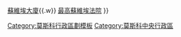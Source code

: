 {{Navbox
|name=莫斯科特維爾區
|title=[[特維爾區]]
|image=[[File:Flag of Tverskoy (municipality in Moscow).png|80px|alt=|特維爾區旗]]
|group1= 建築
|list1= [[克里姆林宮]]{{.w}} [[蘇維埃大廈]]{{.w}} [[最高蘇維埃法院]]
}}<noinclude>

[[Category:莫斯科行政區劃模板]]
[[Category:莫斯科中央行政區]]